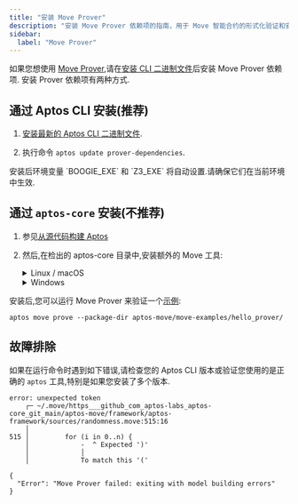 ```yaml
---
title: "安装 Move Prover"
description: "安装 Move Prover 依赖项的指南，用于 Move 智能合约的形式化验证和安全分析"
sidebar:
  label: "Move Prover"
---
```



如果您想使用 [Move Prover](/zh/build/smart-contracts/prover),请在[安装 CLI 二进制文件](/zh/build/cli/setup-cli)后安装 Move Prover 依赖项.
安装 Prover 依赖项有两种方式.

## 通过 Aptos CLI 安装(推荐)

1. [安装最新的 Aptos CLI 二进制文件](/zh/build/cli/install-cli/install-cli-mac).

2. 执行命令 `aptos update prover-dependencies`.

<Aside type="note">
  安装后环境变量 `BOOGIE_EXE` 和 `Z3_EXE` 将自动设置.请确保它们在当前环境中生效.
</Aside>

## 通过 `aptos-core` 安装(不推荐)

1. 参见[从源代码构建 Aptos](/zh/network/nodes/building-from-source)

2. 然后,在检出的 aptos-core 目录中,安装额外的 Move 工具:

   <details>
     <summary>Linux / macOS</summary>

     1. 打开终端会话.
     2. 运行开发设置脚本来准备您的环境:`./scripts/dev_setup.sh -yp`
     3. 更新您当前的 shell 环境:`source ~/.profile`

     <Aside type="note" emoji="ℹ️">
       `dev_setup.sh -p` 使用环境变量更新您的 `~./profile` 以支持已安装的 Move Prover 工具.您可能需要为您的 shell 设置 `.bash_profile` 或 `.zprofile` 或其他设置文件.
     </Aside>
   </details>

   <details>
     <summary>Windows</summary>

     1. 以管理员身份打开 PowerShell 终端.
     2. 运行开发设置脚本来准备您的环境:`PowerShell -ExecutionPolicy Bypass -File ./scripts/windows_dev_setup.ps1 -y`
   </details>

安装后,您可以运行 Move Prover 来验证一个[示例](https://github.com/aptos-labs/aptos-core/tree/main/aptos-move/move-examples/hello_prover):

```shellscript filename="Terminal"
aptos move prove --package-dir aptos-move/move-examples/hello_prover/
```

## 故障排除

如果在运行命令时遇到如下错误,请检查您的 Aptos CLI 版本或验证您使用的是正确的 `aptos` 工具,特别是如果您安装了多个版本.

```shellscript filename="Terminal"
error: unexpected token
    ┌─ ~/.move/https___github_com_aptos-labs_aptos-core_git_main/aptos-move/framework/aptos-framework/sources/randomness.move:515:16
    │
515 │         for (i in 0..n) {
    │             -  ^ Expected ')'
    │             │
    │             To match this '('

{
  "Error": "Move Prover failed: exiting with model building errors"
}
```
